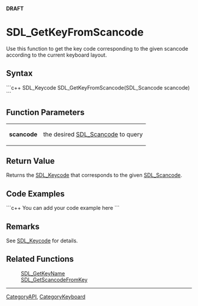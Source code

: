 '''DRAFT'''

= SDL_GetKeyFromScancode =
Use this function to get the key code corresponding to the given scancode according to the current keyboard layout.


== Syntax ==
```c++
SDL_Keycode SDL_GetKeyFromScancode(SDL_Scancode scancode)
```

== Function Parameters ==
{|
|'''scancode'''
|the desired [[SDL_Scancode]] to query
|}

== Return Value ==
Returns the [[SDL_Keycode]] that corresponds to the given [[SDL_Scancode]].

== Code Examples ==
```c++
You can add your code example here
```

== Remarks ==
See [[SDL_Keycode]] for details.

== Related Functions ==
:[[SDL_GetKeyName]]
:[[SDL_GetScancodeFromKey]]

----
[[CategoryAPI]], [[CategoryKeyboard]]
